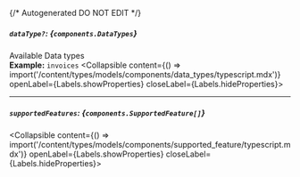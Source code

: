 {/* Autogenerated DO NOT EDIT  */}

##### `dataType?`: *{`components.DataTypes`}*
Available Data types
<br/>
**Example:** `invoices`
<Collapsible content={() => import('/content/types/models/components/data_types/typescript.mdx')} openLabel={Labels.showProperties} closeLabel={Labels.hideProperties}>
</Collapsible>

---
##### `supportedFeatures`: *{`components.SupportedFeature[]`}*
<Collapsible content={() => import('/content/types/models/components/supported_feature/typescript.mdx')} openLabel={Labels.showProperties} closeLabel={Labels.hideProperties}>
</Collapsible>


